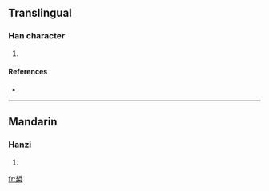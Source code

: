==Translingual==

===Han character===
{{Han char|rn=75|rad=木|as=08|sn=12|four=|canj=木中木 (DLD)}}

# {{defn|Han|sort=木08}}

====References====
* {{Han ref|kx=0537.131|hdz=21227.030|uh=691E|ud=26910}}

----

==Mandarin==

===Hanzi===
{{cmn-hanzi|pin=[[xì]] ([[xi4]])|wg=hsi<sup>4</sup>}}

# {{defn|Mandarin}}

[[fr:椞]]